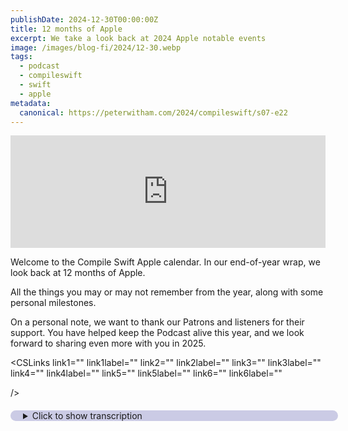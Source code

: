 ```yaml
---
publishDate: 2024-12-30T00:00:00Z
title: 12 months of Apple
excerpt: We take a look back at 2024 Apple notable events
image: /images/blog-fi/2024/12-30.webp
tags:
  - podcast
  - compileswift
  - swift
  - apple
metadata:
  canonical: https://peterwitham.com/2024/compileswift/s07-e22
---
```



<iframe
  width="100%"
  height="180"
  frameborder="no"
  scrolling="no"
  seamless=""
  src="https://share.transistor.fm/e/5f78e5c1"
></iframe>

<Player />

Welcome to the Compile Swift Apple calendar. In our end-of-year wrap, we look back at 12 months of Apple.

All the things you may or may not remember from the year, along with some personal milestones.

On a personal note, we want to thank our Patrons and listeners for their support. You have helped keep the Podcast alive this year, and we look forward to sharing even more with you in 2025.

<CSLinks
  link1=""
  link1label=""
  link2=""
  link2label=""
  link3=""
  link3label=""
  link4=""
  link4label=""
  link5=""
  link5label=""
  link6=""
  link6label=""

/>

<details>
  <summary
    style="
     margin-top: 20px;
     margin-bottom: 80px;
     padding-left: 20px;
     border-radius: 10px;
     border-width: 1px;
     border-color: rgb(255,255,255,0.2);
     width: 100%;
     background-color: rgb(0, 0, 128, 0.2);
"
  >Click to show transcription</summary>

#### Transcription

<cite>Peter:</cite>
<time>00:02</time>
<p>What's up, everybody? Welcome to another episode of the CompileSwift Podcast. This is a special one. We have wrapped up a gift for you at the end of the year, which will be some unwrapping. I know.</p>
<cite>Peter:</cite>
<time>00:13</time>
<p>Tell us more about it, Geoff. How are you doing, buddy?</p>
<cite>Geoff:</cite>
<time>00:16</time>
<p>Hey. I'm doing pretty good. Yeah. It's the end of the year. Like everybody else, we thought we'd do a kind of wrap up of the year.</p>
<cite>Geoff:</cite>
<time>00:21</time>
<p>So we're gonna take kind of a developer focused, some personal focused look back at 2024 and see what did Apple do this year, what did the 2 of us do this year, what did we, as the podcast, do this year, and, just cover everything that happened and, you know, go back over some of the things we might have forgotten.</p>
<cite>Peter:</cite>
<time>00:42</time>
<p>Yeah. I mean, clearly, people are tuning in because they care mostly about what we did, but we'll cover some other stuff.</p>
<cite>Geoff:</cite>
<time>00:47</time>
<p>We're we're gonna cover everything in the Apple ecosystem, probably not too many things outside of the Apple ecosystem, but some of how it affected us as well. So</p>
<cite>Peter:</cite>
<time>00:56</time>
<p>Yeah. We won't just Why don't we A spoiler alert, though. We won't be breaking down each of the beta releases this year.</p>
<cite>Geoff:</cite>
<time>01:05</time>
<p>Definitely not. Alright. So let's get started where the year got started in January. We only had one big news story in January, and that was Apple's changes to iOS, Safari, the App Store, all of those things in the European Union. They announced that they were going to have alternative app marketplaces so you could have custom app stores.</p>
<cite>Geoff:</cite>
<time>01:25</time>
<p>In doing that, they were gonna charge the core technology fee that was 50 €0 per install every year, basically, for for your app. They were also adding the Safari choice screen. So when you first launch Safari, it would go, hang on. Are you really sure you wanna use Safari? Would you rather use Chrome or Firefox or some other third party browser out there?</p>
<cite>Geoff:</cite>
<time>01:48</time>
<p>They added a couple things to the OS to support that as well so that different browsers could do things similar to what Safari is able to do. And yeah. So definitely saw a couple of these things hit later in the year. But, really, it seems like the the big changes from that haven't really hit yet. What are your opinions?</p>
<cite>Peter:</cite>
<time>02:08</time>
<p>Yeah. Well, you know, it's funny because, I guess it doesn't seem like it was all the way back in January. The the idea of alternative app stores became a reality to think about. I guess it just didn't seem that long ago. But I think you summed it up at the end there, which is, well, yeah, it's typical Apple thing.</p>
<cite>Peter:</cite>
<time>02:29</time>
<p>Right? Announced in January and and still waiting for some.</p>
<cite>Geoff:</cite>
<time>02:33</time>
<p>Yeah. It it it all came out with 17.4 later in the year. So it did take a while for it to actually happen. But as far as I understand, everything that they announced in January is now available. We just haven't seen a lot of uptick from it.</p>
<cite>Geoff:</cite>
<time>02:47</time>
<p>Mhmm. I know we saw AltStore from the people who do Delta. That did get released eventually. And I believe I would need to go back and double check this. I believe Epic also did launch an alternative app store.</p>
<cite>Peter:</cite>
<time>03:02</time>
<p>Yep. And I wanna say the set app one is in place for Mac, Paul. I think that's</p>
<cite>Geoff:</cite>
<time>03:08</time>
<p>Interesting. Live.</p>
<cite>Peter:</cite>
<time>03:09</time>
<p>Yeah. I'm not sure. Actually, I'll go I'll have to double check real time tracking. But I think I'm looking up.</p>
<cite>Geoff:</cite>
<time>03:16</time>
<p>I think</p>
<cite>Peter:</cite>
<time>03:16</time>
<p>it went live in Europe.</p>
<cite>Geoff:</cite>
<time>03:18</time>
<p>Yeah. No. It did. Yeah. You're right.</p>
<cite>Geoff:</cite>
<time>03:19</time>
<p>Yeah. So a couple different alternative app stores. I know we also saw at the time that there were several browsers that did end up in this browser choice screen. So Apple definitely allowed a lot of people to get into that. And so we have seen them.</p>
<cite>Geoff:</cite>
<time>03:33</time>
<p>You know, neither of us are in the EU, so, no firsthand experience with any of these. But it does seem like it's it's been kind of a slow burn so far.</p>
<cite>Peter:</cite>
<time>03:41</time>
<p>Yeah. Yeah. I think it's one of those that was actually, it's probably going the way Apple hoped it would. Right? A lot of Yeah.</p>
<cite>Peter:</cite>
<time>03:49</time>
<p>Lot of hoorah at the beginning and then, like, oh, let's just let everybody get it off their chest and and then we'll stop talking about it. Yeah. Definitely that kind of thing.</p>
<cite>Geoff:</cite>
<time>04:00</time>
<p>On to the next month of the year, we had February. We had a couple different things. On February 2nd, we had the Apple Vision Pro arriving in the US, the first place that it launched. And, it it definitely had people that bought it. That was about it.</p>
<cite>Geoff:</cite>
<time>04:16</time>
<p>I also, at this point, launched my app, Kineo, for Vision Pro, and definitely was not the success that I was hoping that it was going to be. I enjoyed making it, but it it has definitely not been a big win for people using it. And so I've kind of slowed working on that project because of of how underwhelming of a launch it was. It does seem like the VisionPRO is still kind of waiting for a reason to exist, if it were. What are your thoughts?</p>
<cite>Peter:</cite>
<time>04:46</time>
<p>Yeah. I'm I'm right there with you on this. I, you know, I mean, I was not expecting it to be all of the hoopla that perhaps everybody else thought it was gonna be including Apple. I I thought, oh, well, we'll get it. It'll be a solid piece of engineering that is meant for tomorrow not for today and I still feel that way about it.</p>
<cite>Peter:</cite>
<time>05:07</time>
<p>I would say, though, I am disappointed that it really did. Like, here it is. And then literally, you know,</p>
<cite>Geoff:</cite>
<time>05:16</time>
<p>you know post release support from Apple for it yet, and we're still kind of waiting on that. Vision OS 2 dot o, we'll talk about that later, but it wasn't a big deal, really. We've gotten a couple new things with later versions of that. It definitely seems like a lot of people are really excited about the ultrawide in Vision OS 2 dot 2, but still feels like Apple's a little bit behind even on their own in supporting this.</p>
<cite>Peter:</cite>
<time>05:43</time>
<p>Yeah. You know, it's funny. I was, you know, I obviously, I was watching you, build in public on Kineo for for VisionPro, and I actually found that, fascinating because, you know, we got to discover way more from watching you build that version of the app than arguably just about anything else you could go look at because you hit some interesting issues that you arguably wouldn't have thought were gonna be issues. Right? We'll see.</p>
<cite>Peter:</cite>
<time>06:12</time>
<p>We'll we'll see where it goes. I get it's hard. Right? It's a brand new product category still in the 1st year. Okay.</p>
<cite>Peter:</cite>
<time>06:19</time>
<p>I will say that I think it was less impressive than the 1st year of the watch, which I think is saying something.</p>
<cite>Geoff:</cite>
<time>06:28</time>
<p>I don't know. The watch, there was a lot more developer engagement with that, and I think that's definitely that kinda goes back to the January thing of, like, Apple, not necessarily having the greatest relationship with developers at this point. Mhmm. But how many of those 1st year watch apps are still around? Almost 0 of them.</p>
<cite>Peter:</cite>
<time>06:47</time>
<p>Yeah. Good point.</p>
<cite>Geoff:</cite>
<time>06:48</time>
<p>And so Yeah. I think that, yeah, we had a lot more engagement that 1st year, but they all kinda weren't good. And so Yeah. It definitely took the watch a a little while to to find its footing in the market. And that may be true with the Vision Pro as well, but I think we're still kinda waiting for Apple to decide what it is as well.</p>
<cite>Peter:</cite>
<time>07:11</time>
<p>Yeah. The the Vision Pro needs its magic moment of some yet to be determined probably created app that really makes everybody go, oh, wait. I get it now. Right?</p>
<cite>Geoff:</cite>
<time>07:25</time>
<p>Yeah. Agreed. Alright. And then on February 21st, Apple introduced a brand new app for iPhone, Apple Sports, which lets you, as a sports fan, find upcoming games for your favorite teams, your favorite leagues. Keeps track of scores for the day, allows you to look at that.</p>
<cite>Geoff:</cite>
<time>07:43</time>
<p>I actually use this app a lot for the games that I'm interested in, and I see them, and I enjoy them. Honestly, pretty pretty solid app, I thought. Do you use this app at all?</p>
<cite>Peter:</cite>
<time>07:53</time>
<p>I don't use it much. Not a not a huge sports person, but I have used it. And funny enough, I was gonna say you probably have used it a lot more than I ever will. So I was curious to see what you think of it. But I do I I feel like it was a solid release.</p>
<cite>Peter:</cite>
<time>08:08</time>
<p>Right? It's it was the right thing. If if anything, this is one of those apps that's like, okay. Now I feel like everybody's got a really good reason to go to the App Store on the, Apple TV, you know. Yeah.</p>
<cite>Geoff:</cite>
<time>08:24</time>
<p>No. Really really really solid app, in my mind. You know, it doesn't do a lot, but I kinda think that that's fine. It's really just, hey, when's the next game? What was the score of the last game?</p>
<cite>Geoff:</cite>
<time>08:37</time>
<p>Show me the standings for the league, that kind of thing. Like, it it doesn't need to do a lot, and it does what it does pretty well and for free. So Well,</p>
<cite>Peter:</cite>
<time>08:44</time>
<p>I think that's exactly why it's good, though. Right? It is what the sports fan wants. Give me easy access to find my teams, my sports, and give me a way to find easy data for whatever the conversation is, the argument that I'm having with the person next to me where I can look up</p>
<cite>Geoff:</cite>
<time>09:03</time>
<p>stats. I think I think it's definitely what the casual sports fan wants. And that's Oh, for sure. Honestly, I consider that myself. Like, it it is not super in-depth.</p>
<cite>Geoff:</cite>
<time>09:11</time>
<p>And the other thing that it does not have that I consider it a feature that it does not have this compared to every other sports app out there right now, no gambling statistics. Every other app is just filled with sports betting, and I I don't want that. I I don't want that in my app, and I praise Apple for not having that in their app.</p>
<cite>Peter:</cite>
<time>09:32</time>
<p>Yeah. I I agree. Right? I mean, okay. You know, plenty of people want that.</p>
<cite>Peter:</cite>
<time>09:36</time>
<p>There's plenty of apps out there for it, But I think it's a good example of Apple Apple being what I call the classic Apple and doing something right for I was gonna say for once, but doing something right from beginning to end. Right?</p>
<cite>Geoff:</cite>
<time>09:51</time>
<p>And then on that exact same day, February 21st, we had a release of endless hurdles 1.3, including game center leaderboards. Yeah. How'd that go?</p>
<cite>Peter:</cite>
<time>10:01</time>
<p>Yeah. So no gambling in that app either. But, you know, I felt it was nice that Apple released their sports app to bring attention to my to my game. Thank you Apple for that. That was that was a good release.</p>
<cite>Peter:</cite>
<time>10:13</time>
<p>In fact, I would say for me, that was perhaps even better than the one o release because it had game center integration with leaderboard and that was something I thought was gonna make I don't I don't wanna say make all the difference, but, yeah, it was a key part that I thought would, you know, get that friendly competition in there would would get people playing and it did for a very short while. So I I guess I would call it a success. It was certainly a success from a technical standpoint. For those of you who who make games and you use Apple's technologies and Swift and so on, Game Center is a great very easy way to get a lot of useful services in there. Hey folks, if you like what you're hearing in this podcast and you wanna help this podcast to continue going forward and having great guests and great conversations, I invite you to become a Patreon supporter.</p>
<cite>Peter:</cite>
<time>11:09</time>
<p>You can go to patreon.comforward/compileswift, where you will get ad free versions of the podcast along with other content.</p>
<cite>Geoff:</cite>
<time>11:18</time>
<p>Moving on to March. On March 4th, we had Apple unveiling the new 13 15 inch MacBook Airs using the m 3 chip that they introduced at the end of 20 23. Not a whole lot to say here. Basically, just a nice rev to the MacBook Airs putting the putting the new chip in them. That is still the, chip that they use to this day.</p>
<cite>Geoff:</cite>
<time>11:40</time>
<p>I know we'll get later into them announcing some new chips, but MacBook, Air, they're still using the m threes.</p>
<cite>Peter:</cite>
<time>11:47</time>
<p>Yeah. And, you know, I mean, the the MacBook Air, I think, still continues to be one of their best machines.</p>
<cite>Geoff:</cite>
<time>11:56</time>
<p>Oh, yeah. Absolutely.</p>
<cite>Peter:</cite>
<time>11:57</time>
<p>You know? Yes. The MacBook Pro, of course, is you could argue the, you know, the the the big one for most people. There's just no beating the MacBook Air in in so many ways from portability, usability, being able to carry it around and frankly the way overpowered chip that's in there. And I don't mean that in a negative way.</p>
<cite>Peter:</cite>
<time>12:22</time>
<p>I mean, it's you you could get one of these things now and it'd still be more than most people ever need.</p>
<cite>Geoff:</cite>
<time>12:27</time>
<p>I I I do think it's a bummer that it doesn't have the m 4 chip yet, but it you know, the m three is no slouch. It definitely, of the m series chips, it is kind of the black sheep, but, I do think that, you know, the m three is is a a solid addition. I I hope that they will eventually bump that to the m four, but we'll we'll see what they have in plans for March of next year. The very next day on March 5th, Apple introduced transcripts for Apple Podcasts, which you might be reading right now.</p>
<cite>Peter:</cite>
<time>12:56</time>
<p>Yeah. Please be reading them right now. Right? They put a lot of work to this.</p>
<cite>Geoff:</cite>
<time>13:00</time>
<p>Listen to our actual voice.</p>
<cite>Peter:</cite>
<time>13:02</time>
<p>Well, I think I sound better on paper, you know. Okay. Yeah. No. This actually is perhaps more important than it seems on the surface because there has always been, a lot of criticism from podcast listeners in particular about the quality of Apple's podcast app.</p>
<cite>Peter:</cite>
<time>13:24</time>
<p>Right? And so anytime they give it some attention or an ability to improve podcasting in any way, for us podcasters, it's a big deal. Simple as that.</p>
<cite>Geoff:</cite>
<time>13:35</time>
<p>On April 1st, I celebrated 5 years of live Twitch streaming by building a Playdate version of some silly infinite runner game that I found I don't know. I stole some audio from it and put it on the Playdate in Swift because I could. And I did all that while, I don't know, eating hot chicken and having people scream at me. That was it's always a good time on April 1st.</p>
<cite>Peter:</cite>
<time>14:00</time>
<p>Yeah. So congratulations on the 5 years, but I don't think it's stealing when the author actually gives you the content. But congratulations on 5 years. My goodness.</p>
<cite>Geoff:</cite>
<time>14:09</time>
<p>Moving on to May, we had Apple introducing the m 4 chip that we were just kinda talking about. Oddly enough, I forgot that this was the case. The very first device that they put it in, and for a while, the only device they put it in was the iPad Pro.</p>
<cite>Peter:</cite>
<time>14:24</time>
<p>Yeah.</p>
<cite>Geoff:</cite>
<time>14:24</time>
<p>I know you got an M4 iPad Pro eventually after saying you weren't going to. What what what's your opinion on the M4 there? Yeah. So skipping the the idea that you also have another M4 device that we'll get to later.</p>
<cite>Peter:</cite>
<time>14:39</time>
<p>Right. Right. So, yeah, it is a weird choice. I'd love to know the story one day why the M4 made it to the iPad Pro first. I will say, you know, I I love my my iPad and I don't think that the hardware well, I was gonna say the hardware, but definitely the software.</p>
<cite>Peter:</cite>
<time>15:01</time>
<p>If you're not a big games player, I mean, it's just way too much power for what I think you can do with it. Meaning the, you know, the limitations.</p>
<cite>Geoff:</cite>
<time>15:14</time>
<p>Yeah. Games player or maybe using Final Cut Pro or Logic Yep. The kind of pro pro to, pro apps that they have on there. I I do know I, you know, I hear for a lot from people that are like, oh, the iPad's too powerful for what's out there. I do think that, yeah, there is a software limitation, but I think that in our sphere, especially, there's a lot of people that are like, well, I can't run Xcode on it.</p>
<cite>Geoff:</cite>
<time>15:37</time>
<p>Therefore, there's no professional tools on it.</p>
<cite>Peter:</cite>
<time>15:39</time>
<p>Sure.</p>
<cite>Geoff:</cite>
<time>15:40</time>
<p>And I think people do forget some of the stuff like, logic and and final cut, but, you know, I I I agree in some extent that yeah. I mean, if you're saying these 2 first party apps are the only thing that can really take advantage of this full power, you you are still at least a little bit on point there.</p>
<cite>Peter:</cite>
<time>15:57</time>
<p>Now let me ask you, though, because we we both got the new, Pro Pencil. And and so, you know, how do you feel about that? Do you think that was a great choice?</p>
<cite>Geoff:</cite>
<time>16:08</time>
<p>Let let's let's go back into those announcements. Yeah. Apple also introduced the Apple Pencil Pro at that point, which was compatible not only with the M4 iPad Pro that you got, but also the new M2 iPad Air, which is what I got. Mhmm. And so, yeah, I've definitely been very happy with the the M2 iPad Air.</p>
<cite>Geoff:</cite>
<time>16:25</time>
<p>It was replacing for me a 20 19</p>
<cite>Peter:</cite>
<time>16:29</time>
<p>ish</p>
<cite>Geoff:</cite>
<time>16:29</time>
<p>era Okay. IPad Pro. This was before the M style devices on the iPad Pro. It was the first iPad Pro that was compatible with the keyboard, the magic keyboard with the trackpad. I bought that because the iPad Air was still also compatible with that same keyboard.</p>
<cite>Geoff:</cite>
<time>16:47</time>
<p>Didn't have to buy a new keyboard. Did have to buy the new Pencil Pro, but that was also a major part of what I wanted. And, yeah, I I love that Pencil Pro. I ended up building support for it into black highlighter. Kineo kinda just got it for free because Kineo is using pencil kit.</p>
<cite>Geoff:</cite>
<time>17:04</time>
<p>But yeah. No. Definitely definitely some fun new stuff with the Pencil Pro, and I've been more than happy with the iPad Air m 2 iPad Air. It's a great little machine.</p>
<cite>Peter:</cite>
<time>17:14</time>
<p>I I actually think the the m 2 is probably about the right level of hardware for, where the iPad I was gonna say should be, meaning that the M4, I just don't think it's, again, there to take advantage of it, but I think the M2 sits nicely with it. You know, if you're looking at it from a how much did I pay perspective. Right?</p>
<cite>Geoff:</cite>
<time>17:37</time>
<p>Yeah. Absolutely. Yeah. I the m two, very nicely priced for what it is and and, you know, still compatible with that keyboard and trackpad, still compatible with the Pencil Pro. It it's a it's a very nice iPad if you're into the iPad ecosystem.</p>
<cite>Geoff:</cite>
<time>17:53</time>
<p>So we talked about the fact that the M4 launch with the iPad Pro was a very bizarre kind of unexplainable choice. Later that month, Apple made more bizarre unexplainable choices with their 100 best albums of all time list. And, definitely, yeah, you look at that list of a 100 best albums. I'm not a huge music expert. I don't think you're a huge music expert.</p>
<cite>Geoff:</cite>
<time>18:16</time>
<p>But even us as not the world's strongest music experts went, what are these albums?</p>
<cite>Peter:</cite>
<time>18:22</time>
<p>Why are</p>
<cite>Geoff:</cite>
<time>18:22</time>
<p>they in this order? Well, who picked this?</p>
<cite>Peter:</cite>
<time>18:24</time>
<p>Yeah. Right.</p>
<cite>Geoff:</cite>
<time>18:25</time>
<p>And, yeah. I definitely later in the year, I didn't write this one down for for covering later. Later in the year, they decided to release a coffee table book about this Still alive too. Best albums. And, yeah, got another whole series of people talking about, like, who picked these?</p>
<cite>Peter:</cite>
<time>18:44</time>
<p>Yeah. Yeah. This this very much feels like one of those kind of Apple saying, hey, you don't forget we're we're a music thing too.</p>
<cite>Geoff:</cite>
<time>18:55</time>
<p>Music company as well.</p>
<cite>Peter:</cite>
<time>18:56</time>
<p>Yeah. Right? You know, because it was an odd, like, okay. Yeah. You</p>
<cite>Geoff:</cite>
<time>19:03</time>
<p>know? Okay. What what were you basing this on?</p>
<cite>Peter:</cite>
<time>19:06</time>
<p>Yeah. It's like But anyway I was gonna say it's like, Apple, did you just feel like there was something you had to say in late May and you're like, let's make up a list.</p>
<cite>Geoff:</cite>
<time>19:16</time>
<p>But, congratulations to The Miseducation of Lauryn Hill, the greatest album ever created. Okay. Moving on to June. Yeah. June is, you know, Apple Developers Christmas.</p>
<cite>Geoff:</cite>
<time>19:30</time>
<p>Yeah. And we had Yeah. WWDC on June 10th, kicking off on June 10th. And definitely had a lot of great announcements. We had a lot of announcements for all of the various OSes.</p>
<cite>Geoff:</cite>
<time>19:42</time>
<p>We're gonna skip those for now because we will get back to them when they actually launch later in the year. For now, let's talk about the kind of developer focused announcements. We had Xcode 16 with automated code completion, which we have now. They also announced a upcoming other developer feature called Swift Assist that is not actually out yet, so can't really talk about that much. Right.</p>
<cite>Geoff:</cite>
<time>20:04</time>
<p>We got Swift 6 with strict concurrency, type throws, all of those kinds of things that we have in Swift 6. And we got the 1st release that allowed us to use Swift testing. Thoughts on any of those or anything else that got announced at WWDC that we were super excited about?</p>
<cite>Peter:</cite>
<time>20:20</time>
<p>Yeah. So, you know, the the new releases when they announce them now of Swift, it's kind of a okay thing when we get to June because by the time we get there, we, you know, those paying attention because of the open source nature on that, we already know what's coming. Right? It's more like just a seal of like, okay, and it's out there. So it doesn't feel as special as it used to, and I don't necessarily mean that as a bad thing.</p>
<cite>Peter:</cite>
<time>20:48</time>
<p>I like that it's open for discussion. Right? Yeah.</p>
<cite>Geoff:</cite>
<time>20:52</time>
<p>Definitely. People can be paying attention to it beforehand. Exactly. I do think there are a lot of people who, you know, just I mean, they're probably not the people listening to this podcast, but a lot of a lot of people who do kind of not really follow the day to day of the Swift ecosystem where it is still they get to WWDC and they go, oh, this is a cool new feature.</p>
<cite>Peter:</cite>
<time>21:11</time>
<p>Yeah.</p>
<cite>Geoff:</cite>
<time>21:12</time>
<p>And and so it it is something to them that they're very much like, oh, this this is this is a very cool, very big announcement. You know? Yeah. All, all of those things except for the automated code completion, we all kinda knew about.</p>
<cite>Peter:</cite>
<time>21:24</time>
<p>Yeah. Or sorry. I think</p>
<cite>Geoff:</cite>
<time>21:26</time>
<p>people who've paid attention to the thing knew about, but it is still very much a case where Apple does get to have this announcement to a lot of people who are not, you know, living and breathing Swift announcements.</p>
<cite>Peter:</cite>
<time>21:37</time>
<p>Yeah. I I can identify those people. They're the people that are still arguing about the 100 best albums on the previous item on the list. They were they were too busy arguing about the the list to to notice. But, I will say, so Xcode 16.</p>
<cite>Peter:</cite>
<time>21:54</time>
<p>Right? I mean, hey, we get a new one every year whether we want it or not. Automated code completion is really more automated code, confusion, I think. I said You know? Yeah.</p>
<cite>Geoff:</cite>
<time>22:08</time>
<p>I I have I have had it be amazing, and I have had it be amazingly bad. Yep. And I I'm still on the fence of, should I leave it on or should I not leave it on? Mhmm.</p>
<cite>Peter:</cite>
<time>22:19</time>
<p>I</p>
<cite>Geoff:</cite>
<time>22:19</time>
<p>know a lot of people who have turned it off, but the times that it works, it's flawless. It's fantastic. It's great to just hit tab a bunch of times, and it's like, yep. You did exactly what I wanted. And then there are other times where it's like it can't realize that it needs to name the struct that I just created the same as the file name, and it just makes stuff up.</p>
<cite>Geoff:</cite>
<time>22:39</time>
<p>Yeah. And I'm like, I when it's great, it's great. When it's bad, it's bad. And I I don't understand how to make it lean more towards the former than the latter.</p>
<cite>Peter:</cite>
<time>22:48</time>
<p>Yeah. I agree. Right? When I first started using it, I was like, wow. This is actually really helpful and cool.</p>
<cite>Peter:</cite>
<time>22:55</time>
<p>And then it seemed like the longer I use it, the stupider it got is the only way I can describe it. And that was before I wrote my code, so I know it wasn't me. Right?</p>
<cite>Geoff:</cite>
<time>23:07</time>
<p>Fair enough. Yeah. No. I I'm looking forward to the, the one where the Swift Assist where we can kind of ask it open questions about stuff. But, compared to, you know, stuff that's out there now, like, cursor or whatever, you know, I I'm kinda curious to see if Apple's gonna even be able to compete with things out there that are not first party systems.</p>
<cite>Peter:</cite>
<time>23:27</time>
<p>I I will I'll go on the record now and say, I wonder if they're actually just gonna throw in the towel and not bother.</p>
<cite>Geoff:</cite>
<time>23:34</time>
<p>I don't know. Yeah. Yeah. Who knows?</p>
<cite>Peter:</cite>
<time>23:37</time>
<p>Yeah. I mean</p>
<cite>Geoff:</cite>
<time>23:38</time>
<p>We'll see if and when they announce or they actually release Swift Assist.</p>
<cite>Peter:</cite>
<time>23:42</time>
<p>Well, the part of the reason I'm thinking that too is they're look how much they are talking up chat GPT in Apple Intelligence and so on. I wonder if they might not just hand it off to them and say, can you solve this problem for us?</p>
<cite>Geoff:</cite>
<time>23:58</time>
<p>I mean, they could yeah. I I I don't know. It it it very much could be a case where they do that, but I think they would still want to integrate that with Xcode in some way.</p>
<cite>Peter:</cite>
<time>24:08</time>
<p>Oh, yeah.</p>
<cite>Geoff:</cite>
<time>24:08</time>
<p>And even then, I think that there's going to be that Apple piece that they have to do it. Even if the model on the back end is chat GPT or quad or whatever, I think that you're gonna have to deal with the fact that it has to know things about Xcode.</p>
<cite>Peter:</cite>
<time>24:24</time>
<p>Yeah. Oh, yeah. And</p>
<cite>Geoff:</cite>
<time>24:26</time>
<p>And and so I'm I'm curious to see what Apple does with that even if they aren't the ones running the model themselves.</p>
<cite>Peter:</cite>
<time>24:32</time>
<p>Yeah. Because they are they, at the very least, are gonna have to open up, not necessarily the plug in architecture that I still think is funny.</p>
<cite>Geoff:</cite>
<time>24:40</time>
<p>They'll they'll never do that.</p>
<cite>Peter:</cite>
<time>24:41</time>
<p>Yeah. But what I was gonna say was they they're gonna have to open up something internally, to have anything work with Xcode at this point. You know? Mhmm.</p>
<cite>Geoff:</cite>
<time>24:51</time>
<p>Later in June, on June 27th, we got the Apple Vision Pro in a couple more countries on in China, in Hong Kong, in Japan, in Singapore. I don't know that we have too much to say about this. I didn't see any major spike in users after this happened, but, it it it is now available to more people. I feel like we had kind of a similar reaction to it everywhere else in the world that we did in the US, which everybody kinda win it. And they got it, and they said, well, this is cool.</p>
<cite>Geoff:</cite>
<time>25:21</time>
<p>This is neat. This is great hardware.</p>
<cite>Peter:</cite>
<time>25:23</time>
<p>Yeah.</p>
<cite>Geoff:</cite>
<time>25:23</time>
<p>And then they put it in a drawer.</p>
<cite>Peter:</cite>
<time>25:25</time>
<p>I wonder if internally in Apple somewhere, someone quietly joked, hey, we shipped 4 more units this month, and each of those was the demo one for the shop.</p>
<cite>Geoff:</cite>
<time>25:37</time>
<p>Time for a break.</p>
<cite>Peter:</cite>
<time>25:38</time>
<p>Hey, everybody. It's Peter Whittam here from the Compulsory podcast. I wanna tell you about Setapp. Setapp is a service that provides a subscription fee of just $10 a month and you get access to over 200 Mac applications. And it's also available now on Ios as part of that deal.</p>
<cite>Peter:</cite>
<time>25:58</time>
<p>I use the service because it just has a ton of really good first rate apps that I use all the time. And for me, it's invaluable as a developer to have access to tools for things like APIs, for planning projects, writing emails, writing documentation, and you get all of these things including database apps all of that kind of stuff right there on the set app service for just $10 a month you can use as many or as few applications as you need if you're interested in checking this out go to peterwhitham.competerwith am.comforward/setapp, s e t a p p. And you can see the details there. And it's got a link that you can go over and start using the service and see how it works out for you. I strongly recommend this to every Mac user.</p>
<cite>Geoff:</cite>
<time>26:50</time>
<p>Break time over. Moving on to July. On July 18th, we had another new release of Endless Hurdles that added the new permanent stadium event because, I don't know. There weren't any real, like, world events that were going on at that point that were relevant. Yeah.</p>
<cite>Geoff:</cite>
<time>27:07</time>
<p>Yeah. No. No. Of course, this was a release to coincide with the Olympics going on over in France. And, how did that go for you?</p>
<cite>Peter:</cite>
<time>27:16</time>
<p>Yeah. It's funny. I felt the pressure. Because this was one of those, like, well, if you don't ship this event now, don't bother for 4 years. So it was actually turned out very well and and actually I would say the stadium event in the game is personally my favorite right now, as far as visuals because I went for a slightly kind of like 2.5 d view that I think makes it better.</p>
<cite>Peter:</cite>
<time>27:44</time>
<p>I did see I I it's unfair to call it a spike when the numbers are so low. A pimple. I saw a pimple in the numbers. Yeah. There you go.</p>
<cite>Peter:</cite>
<time>27:54</time>
<p>I know there's at least 2 players.</p>
<cite>Geoff:</cite>
<time>27:57</time>
<p>Yeah. I'm number I I've got the gold medal going right now.</p>
<cite>Peter:</cite>
<time>28:00</time>
<p>Well done. But yes, this did actually have a new mechanic. Yeah. No. There was a new mechanic of obviously a gold, a silver and a bronze medal that just happened to be like a major sports event from that year, with its own board that that reset weekly.</p>
<cite>Peter:</cite>
<time>28:17</time>
<p>It did help push some units, I guess I would say, you know, but it's it is the one that I feel it continued to prove that I planned it right from day 1 as far as adding events easily. Let's put it that way.</p>
<cite>Geoff:</cite>
<time>28:29</time>
<p>Makes sense. Yeah. Definitely having the ability to do, different things based on, you know, outside culture.</p>
<cite>Peter:</cite>
<time>28:37</time>
<p>Yeah. Right. Exactly.</p>
<cite>Geoff:</cite>
<time>28:38</time>
<p>And and being able to respond to things pretty quickly. Yeah. You know, definitely definitely a cool feature.</p>
<cite>Peter:</cite>
<time>28:43</time>
<p>If only I had done more after that one.</p>
<cite>Geoff:</cite>
<time>28:46</time>
<p>Yeah. No. I I I I'm telling you, I still want my Groundhog Day.</p>
<cite>Peter:</cite>
<time>28:51</time>
<p>Yeah. Oh, I know. I know. Maybe in the 3 d version.</p>
<cite>Geoff:</cite>
<time>28:53</time>
<p>Seconds coming up. Come on.</p>
<cite>Peter:</cite>
<time>28:55</time>
<p>Yeah. Yeah. 3 d version is in production. Well, no. No.</p>
<cite>Peter:</cite>
<time>28:58</time>
<p>No. It's in production being made. It's not out in production. Let's be clear. It's not not in production.</p>
<cite>Geoff:</cite>
<time>29:03</time>
<p>No. It is being produced. Yeah.</p>
<cite>Peter:</cite>
<time>29:05</time>
<p>Yeah.</p>
<cite>Geoff:</cite>
<time>29:06</time>
<p>On July 20 4th, we had Apple Maps launching on the web, which was a thing that I completely forgot existed.</p>
<cite>Peter:</cite>
<time>29:13</time>
<p>Yeah. Me too. Didn't even Yeah.</p>
<cite>Geoff:</cite>
<time>29:15</time>
<p>I I looked at it today. Looks great. It's very cool. I'm glad that this exists. Yeah.</p>
<cite>Geoff:</cite>
<time>29:21</time>
<p>But why? Totally forgot that it did.</p>
<cite>Peter:</cite>
<time>29:25</time>
<p>Yeah. I mean, it's like I'm sorry. Are we going back to, like, the MapQuest days? I'm gonna print maps out now from Apple Maps and take them with me, is it?</p>
<cite>Geoff:</cite>
<time>29:33</time>
<p>No. I I mean, I think it's it's useful for people that, you know, if if I'm linking to a map, you know, something like if I'm looking up a thing on maps and I go, I need to go here and then I send it to a friend and they've got an Android phone, then previously they couldn't do anything with it. Bunkers. And now they actually get directed to something that they can look at. Because I know I have I I get annoyed with the the inverse.</p>
<cite>Geoff:</cite>
<time>29:59</time>
<p>It's like, you know, somebody on Android sends me a Google Maps link and it's like, now I got this stupid app that it's not dark mode and it looks awful and it's whatever. And now at least, like, hey. I can annoy them back. Yeah.</p>
<cite>Peter:</cite>
<time>30:16</time>
<p>That's good to say.</p>
<cite>Geoff:</cite>
<time>30:17</time>
<p>They can they can deal with with the the, the thing. And guess what? Apple Maps on the web, you know what it has? Dark mode.</p>
<cite>Peter:</cite>
<time>30:25</time>
<p>I think the easier answer is just not to have Android friends.</p>
<cite>Geoff:</cite>
<time>30:28</time>
<p>Yeah. Yeah. Sometimes you gotta.</p>
<cite>Peter:</cite>
<time>30:31</time>
<p>Yeah. Well, you gotta have that one. Right? Makes you feel better about yourself. Sorry, Android people.</p>
<cite>Peter:</cite>
<time>30:36</time>
<p>Not sorry.</p>
<cite>Geoff:</cite>
<time>30:37</time>
<p>Going on to August, we have kind of a a slowdown in Apple News as we, you know, kinda come out of WWDC. We wait for the announcements that are coming later. So the only news event that I have in August is something called the Compayo Swift podcast added another host. I'm sure that went just fantastic for them.</p>
<cite>Peter:</cite>
<time>30:57</time>
<p>Well, we'll see how it works out. You know? Yeah. I I I appreciate Apple not doing anything that month to help, you know, give me space to to make that announcement. That was very kind of them.</p>
<cite>Geoff:</cite>
<time>31:10</time>
<p>Give you some reason to add a cohost just so that the the podcast had something to talk about.</p>
<cite>Peter:</cite>
<time>31:15</time>
<p>Exactly. Right? So so really the headline is August 30th, compile Swift on topic, first time this year. Yeah.</p>
<cite>Geoff:</cite>
<time>31:25</time>
<p>In September, of course, we have all of the releases of everything that got announced in June. And so that kicked off on September 9th with the release of the Apple Watch Series 10 and the iPhone 16 series of devices. I don't think either of us got anything that was announced that day.</p>
<cite>Peter:</cite>
<time>31:41</time>
<p>No. We didn't. No. We were like, oh, look. You put another button.</p>
<cite>Geoff:</cite>
<time>31:44</time>
<p>We definitely talked about the camera control. Oh, we did. Yes. We definitely discussed it. Yeah.</p>
<cite>Geoff:</cite>
<time>31:48</time>
<p>We had a whole podcast episode about it. But, yeah, neither of us have have used that device. You know, they also had a release. I didn't list this down, but they did release the new AirPods Max, which is the same as the old AirPods Max, but it's got a USB c port now. Yep.</p>
<cite>Geoff:</cite>
<time>32:05</time>
<p>I didn't get that either.</p>
<cite>Peter:</cite>
<time>32:06</time>
<p>No. But,</p>
<cite>Geoff:</cite>
<time>32:07</time>
<p>it's it's a thing that existed. No. I mean, the 16 being very similar to the 16 pro, I think was was the big major news story this year. And so if you are somebody that doesn't use the pro devices and you haven't upgraded for a while, the iPhone 16 is a fantastic update for you. Mhmm.</p>
<cite>Geoff:</cite>
<time>32:25</time>
<p>You just get the base model 16, and it's basically the same as the 16 Pro, but with the slightly worse camera.</p>
<cite>Peter:</cite>
<time>32:32</time>
<p>Yeah. I mean</p>
<cite>Geoff:</cite>
<time>32:33</time>
<p>definitely a nice release.</p>
<cite>Peter:</cite>
<time>32:35</time>
<p>Yeah. That that seemed to be the opinion to most people, which was, hey. This might be the 1st year to actually just get a plus.</p>
<cite>Geoff:</cite>
<time>32:40</time>
<p>Just get a just get a regular. Yeah. Yeah. So or the plus size. Yeah, definitely.</p>
<cite>Geoff:</cite>
<time>32:45</time>
<p>Definitely a nice update. I already had a 15 pro, so I didn't feel the need to update, but, definitely, definitely seemed like a nice update for people that haven't updated in a while.</p>
<cite>Peter:</cite>
<time>32:54</time>
<p>Yep. Yeah. Agreed. Yeah.</p>
<cite>Geoff:</cite>
<time>32:56</time>
<p>Series 10 also seemed pretty cool. I honestly don't know why I didn't go series 10. There was a point where I was like, oh, I should get a series 10, and then I think I just forgot about it.</p>
<cite>Peter:</cite>
<time>33:05</time>
<p>I was the same, actually. I I was thinking about, you know, it's like, oh, you know, I've got the whatever it is. I and it felt like maybe it was time, but then that thing in in my head that said, well, but wait and see what sensors they add next year.</p>
<cite>Geoff:</cite>
<time>33:19</time>
<p>I I mostly wanted it because I spent forever with the, titanium Apple Watch, and I really got used to how lightweight the titanium Apple Watch was. And then the last time that I needed to upgrade, they did not have a titanium option. And so I got the stainless steel version, which feels like I tied a brick around my wrist in comparison. And so when they came out with the series 10 and they had a titanium version again, I was like, oh, man. I need to get that.</p>
<cite>Geoff:</cite>
<time>33:45</time>
<p>And then somehow just never actually did it.</p>
<cite>Peter:</cite>
<time>33:48</time>
<p>I I feel like that's a lot of the watch right there, which is don't really know why I got one, was gonna upgrade, forgot,</p>
<cite>Geoff:</cite>
<time>33:56</time>
<p>didn't notice it. I I love my watch. I think I think it's great. Honestly, I think that the extent to why I forgot about it is just, like, the watch is great at just kinda getting out of your way and not bothering you. And and the version that I have is it just works just great for everything that I need to do.</p>
<cite>Geoff:</cite>
<time>34:14</time>
<p>And, I've I've not it's not fussed me enough to say, oh, man, I definitely need to get rid of this. Yeah.</p>
<cite>Peter:</cite>
<time>34:21</time>
<p>You know,</p>
<cite>Geoff:</cite>
<time>34:21</time>
<p>I made the joke about it feeling like a break around my hand. It's not that heavy. I just man, I I titanium would be nice.</p>
<cite>Peter:</cite>
<time>34:28</time>
<p>See, I mean, mine is literally my notification machine. So</p>
<cite>Geoff:</cite>
<time>34:32</time>
<p>Yeah. That's it. I mean, I I use I use mine for a lot. So Yeah. And then, of course, on September 16th, we had the release of all of Apple's operating systems.</p>
<cite>Geoff:</cite>
<time>34:41</time>
<p>You had iPad OS 18, iOS 18, Watch OS 11, tv OS 18, Vision OS 2. Somebody should make a website that lists all of these numbers. Yeah. And, yeah. No.</p>
<cite>Geoff:</cite>
<time>34:52</time>
<p>I I think that, we definitely had a lot that came out that was kind of mostly overshadowed by a lot of things that did not come out, namely all of the Apple Intelligence stuff that was still coming later. But, we definitely got a a couple nice things out there. With iOS 18, we had the customizable home screens where you could now put your icons anywhere that you wanted. You could have dark mode icons. You could have the tinted icons.</p>
<cite>Geoff:</cite>
<time>35:20</time>
<p>With watchOS 11, you had several new, like, live activity stuff, new widget stuff. I don't remember for the life of me what was new in tvOS 18, but that's tvOS 18 for you. New number. VisionOS 2 didn't have a whole lot of new things, but it definitely felt like it cleaned up a lot of what 1.0 was and and kinda made it, oh, hey. This is the the nice polished version that they probably should have launched with.</p>
<cite>Geoff:</cite>
<time>35:45</time>
<p>But, you know, several solid updates that were kind of, like I said, just overshadowed by the fact that they didn't have the big headline features that were announced at WWDC.</p>
<cite>Peter:</cite>
<time>35:55</time>
<p>Yeah. So it's not been a good year for these releases. Right? It's basically</p>
<cite>Geoff:</cite>
<time>36:03</time>
<p>I don't know. I I thought they were all pretty solid releases. Oh, yeah.</p>
<cite>Peter:</cite>
<time>36:06</time>
<p>No. No. No. I mean, they were solid, but it was like, hey. All that stuff we told you earlier in the year that you're gonna buy this new phone for and stuff.</p>
<cite>Peter:</cite>
<time>36:15</time>
<p>Yeah. About that. Right? You know, coming on the you it's almost like you got this iPhone 16 this year, but when you buy the iPhone 17 next year, you'll get all the software that we said you were gonna get on the 6th.</p>
<cite>Geoff:</cite>
<time>36:28</time>
<p>And then on one day later from that, I released my new app, Bark. Posted a launch video to YouTube because I was doing this all for the RevenueCat Ship A Ton hackathon, trying to enter in and win a prize there, and, posted the video to YouTube because that was a requirement of it. And my launch video got 66,000 views for reasons I still don't quite understand. And, definitely was a nice fun bump to, the the end of September. We had a whole lot of people that were excited about the app, had a whole lot of people that were very not excited about the app and let me know about that as well.</p>
<cite>Geoff:</cite>
<time>37:06</time>
<p>But, you know, overall, I I think, the the the number of people that were, you know, pretty excited about the app, I I I thought it was a a fun experience to to get to see, the reaction to that.</p>
<cite>Peter:</cite>
<time>37:18</time>
<p>Yeah. I thought this was great actually because it seemed like every time I looked at my phone, there was a new note from you that's like, oh my god. It says much. Oh my god. It says much.</p>
<cite>Peter:</cite>
<time>37:28</time>
<p>Oh my god. And it was just great. And, you know so yeah. This was great actually because not only did I watch you sort of, you know, from the beginning create this app in a very short period of time.</p>
<cite>Geoff:</cite>
<time>37:41</time>
<p>3 weeks.</p>
<cite>Peter:</cite>
<time>37:42</time>
<p>Yeah. But it also goes to show Idea</p>
<cite>Geoff:</cite>
<time>37:45</time>
<p>to creation was like 4 years, but starting to work on it to creation was like 3 weeks.</p>
<cite>Peter:</cite>
<time>37:50</time>
<p>Well, but it it goes to show that having that pressure helps she helps you ship. Right?</p>
<cite>Geoff:</cite>
<time>37:57</time>
<p>Absolutely.</p>
<cite>Peter:</cite>
<time>37:58</time>
<p>And then having the payoff of this crazy amount on YouTube and it was great because, you know, we all got to celebrate that with you in the discord and enjoy it. And it's not often that you're in with a group of people like all the fantastic folks on our Discord where you something like this happens and you will get to to share in the fun of seeing it happen to someone. Right? And try also trying to figure out how and and then realizing we never figured it out, but it doesn't matter.</p>
<cite>Geoff:</cite>
<time>38:29</time>
<p>Never figured it out. No. No. Yeah. No.</p>
<cite>Geoff:</cite>
<time>38:31</time>
<p>It was it was definitely a a great, great experience to to have and especially with everybody in the Discord kinda being there and and celebrating alongside it. It it was it was quite a lot of fun. And, especially compared to the the other big launch I had in the year earlier that we discussed. Mhmm. Mhmm.</p>
<cite>Geoff:</cite>
<time>38:49</time>
<p>Yeah. Definitely definitely a significantly, different outcome.</p>
<cite>Peter:</cite>
<time>38:55</time>
<p>Yeah. It it because it does. You know, it leaves you scratching your head, like, but wait. I sweated bullets on every detail of the other one. It's it's that typical</p>
<cite>Geoff:</cite>
<time>39:04</time>
<p>Yeah. I I spent 6 months on Kineo for Vision Pro, and I spent 3 weeks on Bark and the level of outcomes above and beyond just, you know, the the fact that the iPhone is a obviously much more popular platform for VisionPRO. Sorry. A much more popular platform than VisionPRO. You know, above and beyond that, like, the amount of response to Bark versus the amount of response to Kineo was shocking.</p>
<cite>Peter:</cite>
<time>39:29</time>
<p>Yeah. Yeah. But, you know, but it it it's kind of like that it's like that stand up comedian thing, right, where the audience laughs their butt off at the joke that you didn't think was gonna be a big deal. And afterwards, you're like, really? That's the one you laughed at?</p>
<cite>Peter:</cite>
<time>39:46</time>
<p>I wanted this one to be the one that you laughed at. Right? Yeah. You know, but, hey, take what you can get. Right?</p>
<cite>Peter:</cite>
<time>39:53</time>
<p>One is still better than none, you know.</p>
<cite>Geoff:</cite>
<time>39:56</time>
<p>Yeah. Absolutely. In October, we kicked it off with Apple kind of continuing to update as many of their devices as they could to be Apple Intelligence compatible, and they did that by shipping the weirdestly named iPad ever, the iPad Mini, parenthesis, a 17 Pro, close parenthesis. This is just a new iPad Mini. Seemed like a relatively minor upgrade over the last iPad Mini.</p>
<cite>Geoff:</cite>
<time>40:23</time>
<p>Really just kind of getting it up to that bare minimum amount of RAM that they needed for Apple Intelligence. But, it's it's nice to see Apple rev the iPad Mini when they do, because occasionally we go years years years without them doing that.</p>
<cite>Peter:</cite>
<time>40:36</time>
<p>Yeah. You know, the the iPad mini, I think, is still a great great machine, sits in a nice spot, but dang it, Apple. You don't have to, like, make it hard to remember the names and have a iPad for every $50 or whatever at this point. Right? It's okay to just call it the iPad mini.</p>
<cite>Peter:</cite>
<time>40:57</time>
<p>We all know what it is.</p>
<cite>Geoff:</cite>
<time>40:59</time>
<p>On October 28th, we got the first wave of Apple intelligence features that actually got launched on all of the dot one updates to all of Apple's OSes. We got notification summaries. We got writing tools. We got cleanup in photos and call transcription. Couple, you know, mishmash of fairly simple things, but it was the first set of Apple Intelligence features.</p>
<cite>Geoff:</cite>
<time>41:25</time>
<p>Are you, you using any of those particular features that got that came out in 18.1?</p>
<cite>Peter:</cite>
<time>41:32</time>
<p>So, yeah. Interestingly, actually the only Apple intelligence features I've used intentionally at this point, I would say, is, on the Mac and the, you know, the the text features, right? Which are not bad. I mean they're they're as good as anything else I'm going with. However, the most entertaining award definitely goes to summaries on my iPhone because it You never know what you're gonna get.</p>
<cite>Peter:</cite>
<time>42:05</time>
<p>Exactly. And it has made some of my drives home so entertaining to hear some of these summaries and then trying to figure out what the hell it's talking about. What were you</p>
<cite>Geoff:</cite>
<time>42:16</time>
<p>Yeah. My favorite is is all of the, my favorite is all of the messaging apps that don't really break out individual speakers.</p>
<cite>Peter:</cite>
<time>42:25</time>
<p>Mhmm.</p>
<cite>Geoff:</cite>
<time>42:25</time>
<p>And then what you get is a notification of, like, one person said all of these things. And it's just like, what?</p>
<cite>Peter:</cite>
<time>42:32</time>
<p>Yeah. I don't get it. Yeah. Exactly. And then you</p>
<cite>Geoff:</cite>
<time>42:35</time>
<p>go back and you look, and it's actually, like, 3 people talking. And and it's been kind of mingled. I hope that this encourages more developers to actually implement that, person by person notification stuff, but I am not holding my breath.</p>
<cite>Peter:</cite>
<time>42:50</time>
<p>Yeah. We use, unfortunately, we use Microsoft Teams at work. And on more than one occasion I've been driving home and I I you know I've got my AirPod Pro 2s and and I will say I you know I like this that it reads the messages to those, as you're going along. But on a couple occasions now, it's come up and it said, you know, I'm not gonna mention names. Person x sounds confused.</p>
<cite>Peter:</cite>
<time>43:22</time>
<p>Like, no. No. I think it might be you, Apple Intelligence.</p>
<cite>Geoff:</cite>
<time>43:28</time>
<p>Personally, yeah, I have not really used the writing tools that you said you do. I do use the notification summaries. They're, yeah, very much a mixed bag. The one that I've used more than anything that I've been surprised by is the photo cleanup feature to just kinda like Oh, really? You know, take a picture, and then there's some bit of trash on the floor or something like that that, you know, I wanna send this picture, and it's like, I don't want, you know, whoever to be like, why why haven't you cleaned up your living room in a week?</p>
<cite>Geoff:</cite>
<time>43:57</time>
<p>Shut up. But yeah. No. Cleanup is is actually pretty good at it. If you are doing something big and complex, you can definitely see, weirdness to it.</p>
<cite>Geoff:</cite>
<time>44:07</time>
<p>But if you're really just like, hey, you know, like, this is just a tiled floor or whatever or wood floor, and I just get rid of this thing. No. It's it's been pretty good at it. And so yeah. No.</p>
<cite>Geoff:</cite>
<time>44:17</time>
<p>I'm I'm actually pretty happy with the the cleanup feature.</p>
<cite>Peter:</cite>
<time>44:20</time>
<p>Interesting.</p>
<cite>Geoff:</cite>
<time>44:22</time>
<p>Yeah. That that's been that's been my main use of this first wave of Apple intelligence feature. The very next day after launching the Apple intelligence features, Apple released a new Imac with the m 4 chip, and a new Mac Mini also with the m 4 chip. I know you got, a Mac Mini, and we did a whole podcast on Patreon about that, and very, excited about that. I have kinda, for a long time, wanted one of the new m series Imacs, but I have no reason to actually get one.</p>
<cite>Geoff:</cite>
<time>44:53</time>
<p>So I haven't, and I'm even more bummed out by the fact that in this case, they, they got rid of the red one and decided to say, no. It actually is pink. Even though the last one, the red one, it was clearly a pink one, but they kept saying it was red. And now this time, they're just like, nah. It's pink.</p>
<cite>Geoff:</cite>
<time>45:08</time>
<p>It's pink.</p>
<cite>Peter:</cite>
<time>45:09</time>
<p>You know, I totally would buy a product red Imac.</p>
<cite>Geoff:</cite>
<time>45:13</time>
<p>Oh, yeah. That'd be sick. Yeah.</p>
<cite>Peter:</cite>
<time>45:14</time>
<p>Yeah. Yeah. No. My my Mac Mini, absolutely zero regrets there. You know, Like you said, we'll put a link in the show notes to the Patreon episode, so I'm not gonna spoil it.</p>
<cite>Peter:</cite>
<time>45:25</time>
<p>But going from an M1 MacBook Pro M1 Pro Max to the M4 Pro, night and day difference, which honestly surprised me just how much better.</p>
<cite>Geoff:</cite>
<time>45:39</time>
<p>It's shocking, yeah, how much that the even the max chips of the early m one series, devices are blown away by the m 4. Yeah. I believe and then the next day after that, so those keeping along, this is 3 days in a row, October 28th, 29th, and now 30th, we got the new MacBook Pro with the m 4 and m Pro Max Chips. This is the first release of the m 4 pro and m 4 max. They came out in a new MacBook Pro, and I kinda feel like these have been completely overshadowed by the Mac Minis.</p>
<cite>Geoff:</cite>
<time>46:10</time>
<p>Everybody's been blown away by the Mac Minis, and nobody that I know has really covered the MacBook Pros at all. Yeah. The the Mac Minis are just such a great machine that nobody's really, like, super focused on the the Pro and Max machines.</p>
<cite>Peter:</cite>
<time>46:25</time>
<p>I I feel like, you know, I feel bad for them because, yeah, I have no doubt that these MacBook Pros are are every bit as good. But the problem is, yeah, when you have a big leap like you did in the Mac Minis, yeah, you totally overshadowed it. It's almost like a wasted announcement from Apple at that point. Right?</p>
<cite>Geoff:</cite>
<time>46:43</time>
<p>Almost. Yeah.</p>
<cite>Peter:</cite>
<time>46:44</time>
<p>Yeah. Hey, folks. If you like what you're hearing in this podcast and you wanna help this podcast to continue going forward and having great guests and great conversations, I invite you to become a Patreon supporter. You can go to patreon.comforward/compile swift, where you will get ad free versions of the podcast along with other content.</p>
<cite>Geoff:</cite>
<time>47:04</time>
<p>Month after that, November 19th, Apple shared the most popular podcast of 2024. I don't know why we weren't on that. I we must've just barely missed that cut.</p>
<cite>Peter:</cite>
<time>47:13</time>
<p>You know, we we were probably just outside on the list. Right? Come on, Apple. Show us some love.</p>
<cite>Geoff:</cite>
<time>47:20</time>
<p>We we got a we got a milestone that we're gonna cover in in just a little bit, but, yeah. We we could've we should've been right there.</p>
<cite>Peter:</cite>
<time>47:27</time>
<p>Yeah. Yeah. I feel like next Okay. We we're trying to we're trying to help Apple out here by promoting Swift and Apple Development and everything else. The least they could do is just put us in the top 10.</p>
<cite>Peter:</cite>
<time>47:38</time>
<p>Right?</p>
<cite>Geoff:</cite>
<time>47:39</time>
<p>I figured it out a little bit. You know? A little bit of quid pro quo. Quan. Yeah.</p>
<cite>Geoff:</cite>
<time>47:43</time>
<p>Moving on to the last month of the year, December 3rd, we had a release of Job Finder tracker 1.2 with resume support. Yeah. How's that been going?</p>
<cite>Peter:</cite>
<time>47:52</time>
<p>Talking about overdue releases. Yes. Finally shipped it. So, the bad news, I I have not seen nobody's bought it since the update, but that's okay. That's fine.</p>
<cite>Peter:</cite>
<time>48:08</time>
<p>I the commitment to this feature was a feature that the one and only user, thank you one and only user, who you may know, asked for. So it was important to get it in there and actually it's a very I would say it's an important feature for sparking some ideas for the next series of of things to do. And perhaps more importantly, you know, as a developer, sometimes you need to ship something so badly</p>
<cite>Geoff:</cite>
<time>48:39</time>
<p>Just just to feel better.</p>
<cite>Peter:</cite>
<time>48:40</time>
<p>Exactly. Remind yourself, look, I am a developer and I did ship. Right? And and so, you know, the the the rash of, development and and that and shipping these things at the end of the year and still having a full time day job, and the podcast and the streams was important to me. So I'm actually feel whilst I'd like to have seen some units ship by now, that's okay if they don't, It was an important morale boost for me.</p>
<cite>Geoff:</cite>
<time>49:09</time>
<p>Definitely. Definitely understand that that case where especially when you haven't shipped for a while. Really, just getting that first one out again, it's just like, man, it feels good. Yeah. Yeah.</p>
<cite>Geoff:</cite>
<time>49:18</time>
<p>Speaking of things that feel good, 2 days after that, we had the Compile Swift podcast reaching 100,000 lifetime downloads, which, again, do not understand how we didn't make it into that top podcast of 2024. Yeah. But, yeah. No. Definitely definitely a nice big round number, and don't we love celebrating big round numbers?</p>
<cite>Peter:</cite>
<time>49:36</time>
<p>Oh, yeah. You know, and especially, when you consider well, this would be episode a 177, I think, in total. So, you know, when you break that down, that is, that's a nice ratio right there and, you know, I do want to take a moment to to say thank you. Seriously, thank you to every single listener, all the guests, the co host. I never in a 1000000 years would have dead dream to to have a 100,000 downloads when I started this crazy idea.</p>
<cite>Peter:</cite>
<time>50:10</time>
<p>So, it wouldn't happen. It would not have happened if it wasn't for all of you because just as importantly, the support that I get over the years from emails and messages from folks to say, hey, keep going. It's tough. So, thank you to all of you and, that's gonna help kick us into, you know</p>
<cite>Geoff:</cite>
<time>50:31</time>
<p>Especially the patrons.</p>
<cite>Peter:</cite>
<time>50:32</time>
<p>Especially the patrons. Absolutely. That was, you know, funny enough, that was another thing this year. It's always been there, but, this was the 1st year that they actually saw some traction, which, again, you know, anytime you get, like, that first sale or subscription or whatever, it's a massive morale boost for anybody that makes anything. So</p>
<cite>Geoff:</cite>
<time>50:53</time>
<p>And the first person to subscribe to your Patreon got a special bonus prize of being the co host.</p>
<cite>Peter:</cite>
<time>50:57</time>
<p>Yeah. See? That's what happens, folks. So that one's gone. Sorry.</p>
<cite>Peter:</cite>
<time>51:01</time>
<p>You can't have that one. But, no, seriously, never thought it would happen. This was just a pipe dream of an idea, and and that was total justification for it right there.</p>
<cite>Geoff:</cite>
<time>51:15</time>
<p>On December 11th, we got now we're getting into, like, less than a week ago. We had the 2nd wave of Apple Intelligence features. We had some of the, like, image generation stuff. So you got image playground, Genmoji, image wand, all of the various abilities to kind of create images from either prompts or from other images, that kind of thing. You had the ability to dig into writing tools.</p>
<cite>Geoff:</cite>
<time>51:41</time>
<p>You can now tell it what you want changed rather than just kind of the presets that you had in the the first release of writing tools. And you now have the ability to talk to chat g p t through Siri.</p>
<cite>Peter:</cite>
<time>51:54</time>
<p>Mhmm.</p>
<cite>Geoff:</cite>
<time>51:55</time>
<p>Have you I I actually have not used any of these new features yet. I am pretty sure I upgraded in the last week. I I have I have not used any of these. None of them have, been anything where I've felt the need to check them out. How about, how about you?</p>
<cite>Peter:</cite>
<time>52:09</time>
<p>Yeah. So I did try the Image Playground in the beta. And in fact, if I remember rightly, I did it on at least one stream. And, hey, friend of the show, Adam Wolf, has also been using it as well. Now I'd be curious to see shout out to the audience here.</p>
<cite>Peter:</cite>
<time>52:27</time>
<p>Tell us if you've been using it and what you think because I'll be honest, I've been greatly under impressed. It seems like every description I put in has really not worked and not even been close. And then when I start to redescribe it, and I tried, like, 4 or 5 attempts at a you know, in a in flow conversation, it just seemed like it was doing whatever the hell he wanted, basically. So Fair enough. You know.</p>
<cite>Peter:</cite>
<time>52:54</time>
<p>Yeah. Expect it again, expected more from Apple. Let's put it that way. Now I will say what is nice though, what does work better is when you provided a photo of yourself and ask it to turn it into an illustration or something. That's actually pretty good.</p>
<cite>Peter:</cite>
<time>53:09</time>
<p>But they all do that, you know.</p>
<cite>Geoff:</cite>
<time>53:11</time>
<p>And I mean, it's not like we haven't seen image generation like this from every AI provider for years.</p>
<cite>Peter:</cite>
<time>53:18</time>
<p>Right. Right. I I think for me, same story through and through for this Apple Intelligence stuff. You know, we waited longer than Apple said we would have to. And then when it got here, it was like, oh, really?</p>
<cite>Peter:</cite>
<time>53:33</time>
<p>Okay.</p>
<cite>Geoff:</cite>
<time>53:34</time>
<p>And then lastly, the most important news story of the year. This was definitely in Apple's newsroom press release, and I I knew you would have just the hottest of takes about this. On December 12th, his majesty, king Charles the third visited Apple's UK headquarters.</p>
<cite>Peter:</cite>
<time>53:51</time>
<p>Yeah. I bet whatever he bought, the British taxpayer paid for it. And I'll leave it at that.</p>
<cite>Geoff:</cite>
<time>53:58</time>
<p>It's it says he visited the office, not the Apple store.</p>
<cite>Peter:</cite>
<time>54:01</time>
<p>Ah, well, see, it's even worse.</p>
<cite>Geoff:</cite>
<time>54:04</time>
<p>Oh my god. Alright. So that is our year in oh, god.</p>
<cite>Peter:</cite>
<time>54:09</time>
<p>So I'll put the subtitle on this one. The subtitle on this one for me being an ex UK patriot would be, and nobody cared.</p>
<cite>Geoff:</cite>
<time>54:20</time>
<p>So that is our 2024 year end review. Definitely, a a lot of things happened this year. And then in the same breath, kind of not a lot of things happened this year. So definitely a a a interesting year and kind of feels a little bit like a transitional year for Apple. Yep.</p>
<cite>Geoff:</cite>
<time>54:38</time>
<p>And, definitely excited to see what we get next year. And, stick with us here on the compiled podcast, and we'll be there to talk about it when it happens. Yeah.</p>
<cite>Peter:</cite>
<time>54:49</time>
<p>Peter, how can people find you online? You can find me at peterwhidham.com, and, of course, compilesweep.com for this podcast and all the networks. Yeah.</p>
<cite>Geoff:</cite>
<time>55:00</time>
<p>What about you? I am at cocoatype.com. Cocoatype, basically, everywhere. Yeah. You can find me.</p>
<cite>Peter:</cite>
<time>55:06</time>
<p>There you go.</p>
<cite>Geoff:</cite>
<time>55:07</time>
<p>I'll be around.</p>
<cite>Peter:</cite>
<time>55:07</time>
<p>Yeah. He'll be around. Folks, depending on when you're listening to this, we know when we plan to release it, but depending on when you listen to this, we we hope you are either enjoying your holiday season or did enjoy it. And I</p>
<cite>Geoff:</cite>
<time>55:20</time>
<p>was gonna say this is this is going to be our last podcast of 2024. Yep. So, yeah. We hope you all have a great end of the year. Have a great new year.</p>
<cite>Geoff:</cite>
<time>55:30</time>
<p>And, we'll see you all in the next year.</p>
<cite>Peter:</cite>
<time>55:32</time>
<p>See you later folks.</p>
</details>
